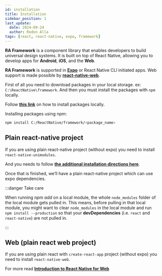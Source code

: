 ```yaml
---
id: installation
title: Installation
sidebar_position: 1
last_update:
  date: 2024-09-24
  author: Redon Alla
tags: [react, react-native, expo, framework]
---
```


**RA Framework** is a component library that enables developers to build universal design systems. It is built on top of React Native, allowing you to develop apps for **Android**, **iOS**, and the **Web**.

**RA Framework** is supported in **[Expo](https://docs.expo.dev/get-started/installation/)** or React Native CLI initiated apps. Web support is made possible by **[react-native-web](https://necolas.github.io/react-native-web/)**.

First of all you need to download packages in your local storage. ex: `C:\ReactNative\framework`. And then you must install the packages with `npm` locally.

Follow **[this link](https://docs.npmjs.com/downloading-and-installing-packages-locally)** on how to install packages locally.


Installing packages using npm:
```bash npm2yarn
npm install C:/ReactNative/framework/<package_name>
```

## Plain react-native project

If you are using plain react-native project (without expo) you need to install `react-native-unimodules`.

And you needs to follow **[the additional installation directions here](https://docs.expo.dev/bare/installing-expo-modules/?redirected)**.

Once that is finished, we’ll have a plain react-native project which can use expo dependencies.

:::danger Take care

When running *npm add* on a local module, the whole `node_modules` folder of the local module gets pulled in. This means, before pulling in that local module, you might want to clear `node_modules` in the local module and run `npm install --production` so that your **devDependencies** (i.e. `react` and `react-native`) are not pulled in.

:::

## Web (plain react web project)

If you are using plain react with `create-react-app` project (without expo) you need to install `react-native-web`.

For more read **[Introduction to React Native for Web](https://necolas.github.io/react-native-web/docs/)**

